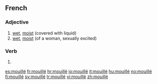 ==French==

===Adjective===
{{fr-adj}}

# [[wet]], [[moist]] (covered with liquid)
# [[wet]], [[moist]] (of a woman, sexually excited)

===Verb===
{{infl|fr|past participle}}

# {{past participle of|mouiller|lang=fr}}

[[es:mouillé]]
[[fr:mouillé]]
[[hr:mouillé]]
[[io:mouillé]]
[[it:mouillé]]
[[hu:mouillé]]
[[no:mouillé]]
[[fi:mouillé]]
[[sv:mouillé]]
[[tr:mouillé]]
[[vi:mouillé]]
[[zh:mouillé]]